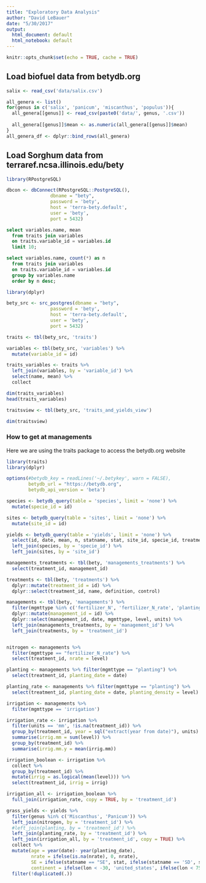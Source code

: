 ```yaml
---
title: "Exploratory Data Analysis"
author: "David LeBauer"
date: "5/30/2017"
output:
  html_document: default
  html_notebook: default
---
```


```r
knitr::opts_chunk$set(echo = TRUE, cache = TRUE)
```

## Load biofuel data from betydb.org

```r
salix <- read_csv('data/salix.csv')
```
```r
all_genera <- list()
for(genus in c('salix', 'panicum', 'miscanthus', 'populus')){
  all_genera[[genus]] <- read_csv(paste0('data/', genus, '.csv'))
  
  all_genera[[genus]]$mean <- as.numeric(all_genera[[genus]]$mean)
}
all_genera_df <- dplyr::bind_rows(all_genera)
```


## Load Sorghum data from terraref.ncsa.illinois.edu/bety

```r
library(RPostgreSQL)

dbcon <- dbConnect(RPostgreSQL::PostgreSQL(),
                dbname = "bety", 
                password = 'bety', 
                host = 'terra-bety.default', 
                user = 'bety', 
                port = 5432)

```


```sql
select variables.name, mean 
  from traits join variables 
  on traits.variable_id = variables.id
  limit 10;

```

```sql
select variables.name, count(*) as n 
  from traits join variables 
  on traits.variable_id = variables.id
  group by variables.name
  order by n desc;

```


```r
library(dplyr)

bety_src <- src_postgres(dbname = "bety", 
                password = 'bety', 
                host = 'terra-bety.default', 
                user = 'bety', 
                port = 5432)

traits <- tbl(bety_src, 'traits')

variables <- tbl(bety_src, 'variables') %>% 
  mutate(variable_id = id)

traits_variables <- traits %>% 
  left_join(variables, by = 'variable_id') %>% 
  select(name, mean) %>% 
  collect

dim(traits_variables)
head(traits_variables)

traitsview <- tbl(bety_src, 'traits_and_yields_view')

dim(traitsview)
```



### How to get at managements

Here we are using the traits package to access the betydb.org website


```r
library(traits)
library(dplyr)

options(#betydb_key = readLines('~/.betykey', warn = FALSE),
        betydb_url = "https://betydb.org",
        betydb_api_version = 'beta')

species <- betydb_query(table = 'species', limit = 'none') %>% 
  mutate(specie_id = id)

sites <- betydb_query(table = 'sites', limit = 'none') %>% 
  mutate(site_id = id)

yields <- betydb_query(table = 'yields', limit = 'none') %>%
  select(id, date, mean, n, statname, stat, site_id, specie_id, treatment_id, citation_id, cultivar_id) %>% 
  left_join(species, by = 'specie_id') %>%
  left_join(sites, by = 'site_id') 

managements_treatments <- tbl(bety, 'managements_treatments') %>%
  select(treatment_id, management_id)

treatments <- tbl(bety, 'treatments') %>% 
  dplyr::mutate(treatment_id = id) %>% 
  dplyr::select(treatment_id, name, definition, control)

managements <- tbl(bety, 'managements') %>%
  filter(mgmttype %in% c('fertilizer_N', 'fertilizer_N_rate', 'planting', 'irrigation')) %>%
  dplyr::mutate(management_id = id) %>%
  dplyr::select(management_id, date, mgmttype, level, units) %>%
  left_join(managements_treatments, by = 'management_id') %>%
  left_join(treatments, by = 'treatment_id') 


nitrogen <- managements %>% 
  filter(mgmttype == "fertilizer_N_rate") %>%
  select(treatment_id, nrate = level)

planting <- managements %>% filter(mgmttype == "planting") %>%
  select(treatment_id, planting_date = date)

planting_rate <- managements %>% filter(mgmttype == "planting") %>%
  select(treatment_id, planting_date = date, planting_density = level) 

irrigation <- managements %>% 
  filter(mgmttype == 'irrigation') 

irrigation_rate <- irrigation %>% 
  filter(units == 'mm', !is.na(treatment_id)) %>% 
  group_by(treatment_id, year = sql("extract(year from date)"), units) %>% 
  summarise(irrig.mm = sum(level)) %>% 
  group_by(treatment_id) %>% 
  summarise(irrig.mm.y = mean(irrig.mm))

irrigation_boolean <- irrigation %>%
  collect %>%   
  group_by(treatment_id) %>% 
  mutate(irrig = as.logical(mean(level))) %>% 
  select(treatment_id, irrig = irrig)

irrigation_all <- irrigation_boolean %>%
  full_join(irrigation_rate, copy = TRUE, by = 'treatment_id')

grass_yields <- yields %>% 
  filter(genus %in% c('Miscanthus', 'Panicum')) %>%
  left_join(nitrogen, by = 'treatment_id') %>% 
  #left_join(planting, by = 'treatment_id') %>% 
  left_join(planting_rate, by = 'treatment_id') %>% 
  left_join(irrigation_all, by = 'treatment_id', copy = TRUE) %>% 
  collect %>% 
  mutate(age = year(date)- year(planting_date),
         nrate = ifelse(is.na(nrate), 0, nrate),
         SE = ifelse(statname == "SE", stat, ifelse(statname == 'SD', stat / sqrt(n), NA)),
         continent = ifelse(lon < -30, 'united_states', ifelse(lon < 75, 'europe', 'asia'))) %>% 
  filter(!duplicated(.))

```